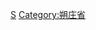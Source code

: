 {{Navbox
|bodyclass=hlist

|state      = autocollapse<!--autocollapse、uncollapsed、collapsed、plain、off-->
|name       = 朔庄省行政区划
|title      = [[越南]][[朔庄省]]行政区划
|image      = [[file:Flag of Vietnam.svg|border|50px|越南国旗]]
|above      =
|abovestyle = 
|listclass  = hlist

|group1 = [[省辖市]]（1）
| list1 =
*[[朔庄市]]
|group2 = [[市社]]（2）
| list2 =
*[[我𠄼市社]]
*[[永州市社]]
|group3 = [[县]]（8）
| list3 =
*[[周城县 (朔庄省)|周城县]]
*[[岣崂榕县]]
*[[计策县]]
*[[隆富县]]
*[[美秀县]]
*[[美川县]]
*[[盛治县]]
*[[镇夷县]]
|belowstyle = text-align: left;
|below      = 参阅：[[越南县级以上行政区列表]]
}}<noinclude>
[[Category:越南二级行政区模板|S]]
[[Category:朔庄省]]
</noinclude>